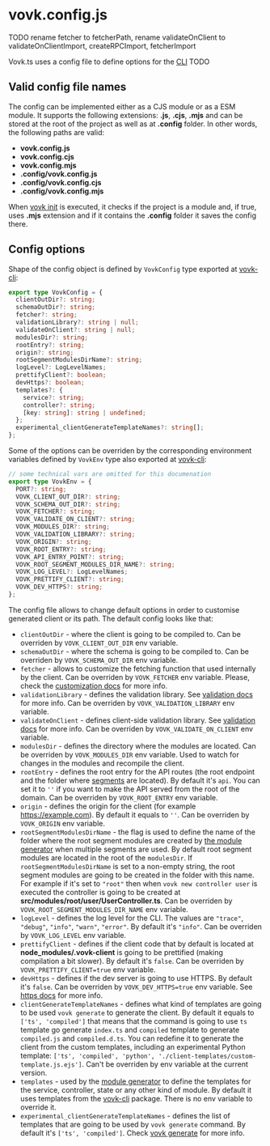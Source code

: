 
# vovk.config.js

TODO rename fetcher to fetcherPath, rename validateOnClient to validateOnClientImport, createRPCImport, fetcherImport

Vovk.ts uses a config file to define options for the [CLI](/cli) TODO

## Valid config file names

The config can be implemented either as a CJS module or as a ESM module. It supports the following extensions: **.js**, **.cjs**, **.mjs** and can be stored at the root of the project as well as at **.config** folder. In other words, the following paths are valid:

- **vovk.config.js**
- **vovk.config.cjs**
- **vovk.config.mjs**
- **.config/vovk.config.js**
- **.config/vovk.config.cjs**
- **.config/vovk.config.mjs**

When [vovk init](/cli/vovk-init) is executed, it checks if the project is a module and, if true, uses **.mjs** extension and if it contains the **.config** folder it saves the config there.

## Config options

Shape of the config object is defined by `VovkConfig` type exported at [vovk-cli](/cli):

```ts
export type VovkConfig = {
  clientOutDir?: string;
  schemaOutDir?: string;
  fetcher?: string;
  validationLibrary?: string | null;
  validateOnClient?: string | null;
  modulesDir?: string;
  rootEntry?: string;
  origin?: string;
  rootSegmentModulesDirName?: string;
  logLevel?: LogLevelNames;
  prettifyClient?: boolean;
  devHttps?: boolean;
  templates?: {
    service?: string;
    controller?: string;
    [key: string]: string | undefined;
  };
  experimental_clientGenerateTemplateNames?: string[];
};
```

Some of the options can be overriden by the corresponding environment variables defined by `VovkEnv` type also exported at [vovk-cli](/cli):

```ts
// some technical vars are omitted for this documenation
export type VovkEnv = {
  PORT?: string;
  VOVK_CLIENT_OUT_DIR?: string;
  VOVK_SCHEMA_OUT_DIR?: string;
  VOVK_FETCHER?: string;
  VOVK_VALIDATE_ON_CLIENT?: string;
  VOVK_MODULES_DIR?: string;
  VOVK_VALIDATION_LIBRARY?: string;
  VOVK_ORIGIN?: string;
  VOVK_ROOT_ENTRY?: string;
  VOVK_API_ENTRY_POINT?: string;
  VOVK_ROOT_SEGMENT_MODULES_DIR_NAME?: string;
  VOVK_LOG_LEVEL?: LogLevelNames;
  VOVK_PRETTIFY_CLIENT?: string;
  VOVK_DEV_HTTPS?: string;
};
```

The config file allows to change default options in order to customise generated client or its path. The default config looks like that: 

- `clientOutDir` - where the client is going to be compiled to. Can be overriden by `VOVK_CLIENT_OUT_DIR` env variable.
- `schemaOutDir` - where the schema is going to be compiled to. Can be overriden by `VOVK_SCHEMA_OUT_DIR` env variable.
- `fetcher` - allows to customize the fetching function that used internally by the client. Can be overriden by `VOVK_FETCHER` env variable. Please, check the [customization docs](/customization) for more info.
- `validationLibrary` - defines the validation library. See [validation docs](/validation) for more info. Can be overriden by `VOVK_VALIDATION_LIBRARY` env variable.
- `validateOnClient` - defines client-side validation library. See [validation docs](/validation) for more info. Can be overriden by `VOVK_VALIDATE_ON_CLIENT` env variable.
- `modulesDir` - defines the directory where the modules are located. Can be overriden by `VOVK_MODULES_DIR` env variable. Used to watch for changes in the modules and recompile the client.
- `rootEntry` - defines the root entry for the API routes (the root endpoint and the folder where [segments](/segments) are located). By default it's `api`. You can set it to `''` if you want to make the API served from the root of the domain. Can be overriden by `VOVK_ROOT_ENTRY` env variable.
- `origin` - defines the origin for the client (for example https://example.com). By default it equals to `''`. Can be overriden by `VOVK_ORIGIN` env variable.
- `rootSegmentModulesDirName` - the flag is used to define the name of the folder where the root segment modules are created by [the module generator](/cli/vovk-new) when multiple segments are used. By default root segment modules are located in the root of the `modulesDir`. If `rootSegmentModulesDirName` is set to a non-empty string, the root segment modules are going to be created in the folder with this name. For example if it's set to `"root"` then when `vovk new controller user` is executed the controller is going to be created at **src/modules/root/user/UserController.ts**. Can be overriden by `VOVK_ROOT_SEGMENT_MODULES_DIR_NAME` env variable.
- `logLevel` - defines the log level for the CLI. The values are `"trace"`, `"debug"`, `"info"`, `"warn"`, `"error"`. By default it's `"info"`. Can be overriden by `VOVK_LOG_LEVEL` env variable.
- `prettifyClient` - defines if the client code that by default is located at **node_modules/.vovk-client** is going to be prettified (making compilation a bit slower). By default it's `false`. Can be overriden by `VOVK_PRETTIFY_CLIENT=true` env variable.
- `devHttps` - defines if the dev server is going to use HTTPS. By default it's `false`. Can be overriden by `VOVK_DEV_HTTPS=true` env variable. See [https docs](/dev-https) for more info.
- `clientGenerateTemplateNames` - defines what kind of templates are going to be used `vovk generate` to generate the client. By default it equals to `['ts', 'compiled']` that means that the command is going to use `ts` template go generate `index.ts` and `compiled` template to generate `compiled.js` and `compiled.d.ts`. You can redefine it to generate the client from the custom templates, including an experimental Python template: `['ts', 'compiled', 'python', './client-templates/custom-template.js.ejs']`. Can't be overriden by env variable at the current version. 
- `templates` - used by the [module generator](/cli/vovk-new) to define the templates for the service, controller, state or any other kind of module. By default it uses templates from the [vovk-cli](/cli) package. There is no env variable to override it.
- `experimental_clientGenerateTemplateNames` - defines the list of templates that are going to be used by `vovk generate` command. By default it's `['ts', 'compiled']`. Check [vovk generate](/cli/vovk-generate) for more info.